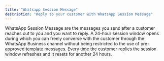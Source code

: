 ```yaml
---
title: "Whatsapp Session Message"
description: "Reply to your customer with WhatsApp Session Message"
---
```

WhatsApp Session Message are the messages you send after a customer reaches out to you and you want to reply. A 24-hour session window opens during which you can freely converse with the customer through the WhatsApp Business channel without being restricted to the use of pre-approved template messages. Every time the customer replies the session window refreshes and it resets for another 24 hours.